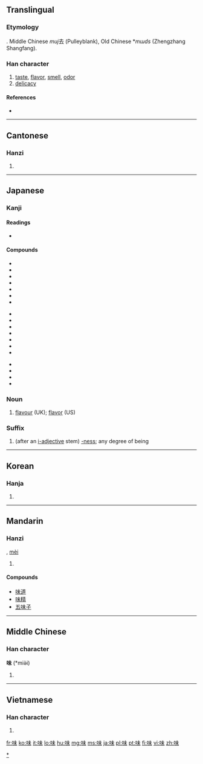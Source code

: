==Translingual==

===Etymology===
{{Han compound|口|未|ls=psc|c1=s|c2=p|alt1=口}}. Middle Chinese ''muj''去 (Pulleyblank), Old Chinese *''mɯds'' (Zhengzhang Shangfang).

===Han character===
{{Han char|rn=30|rad=口|as=05|sn=8|four=6509<sub>0</sub>|canj=口十木 (RJD)}}

# [[taste]], [[flavor]], [[smell]], [[odor]]
# [[delicacy]]

====References====
* {{Han ref|kx=0182.130|dkj=03456|dj=0401.140|hdz=10597.060|uh=5473|ud=21619|bh=A8FD|bd=43261}}

----

==Cantonese==

===Hanzi===
{{yue-hanzi|jyut=|y=mei6}}

# {{defn|lang=yue|sort=口05}}

----

==Japanese==

===Kanji===
{{ja-kanji|grade=3|rs=口05}}

====Readings====
* {{ja-readings|on=[[み]] ([[mi]]), [[び]] ([[bi]])|kun=[[あじ]] ([[aji]]), [[あじわう]] ([[味わう]], [[ajiwau]])}}

====Compounds====
{{top3}}
* {{l|ja|sc=Jpan|味方|tr=みかた, mikata}}
* {{l|ja|sc=Jpan|味噌|tr=みそ, miso}}
* {{l|ja|sc=Jpan|味噌汁|tr=みそしる, misoshiru}}
* {{l|ja|sc=Jpan|三味線|tr=しゃみせん, shamisen; さみせん, samisen}}
* {{l|ja|sc=Jpan|興味|tr=きょうみ, kyōmi}}
* {{l|ja|sc=Jpan|意味|tr=いみ, imi}}
* {{l|ja|sc=Jpan|無意味|tr=むいみ, muimi}}
{{mid3}}
* {{l|ja|sc=Jpan|甘味|tr=あまみ, amami}}
* {{l|ja|sc=Jpan|地味|tr=じみ, jimi}}
* {{l|ja|sc=Jpan|気味|tr=きみ, kimi}}
* {{l|ja|sc=Jpan|不気味な|tr=ぶきみ, bukimi}}
* {{l|ja|sc=Jpan|趣味|tr=しゅみ, shumi}}
* {{l|ja|sc=Jpan|赤味|tr=あかみ, akami}}
* {{l|ja|sc=Jpan|黒味|tr=くろみ, kuromi}}
{{mid3}}
* {{l|ja|sc=Jpan|厚味|tr=あつみ, atsumi}}
* {{l|ja|sc=Jpan|不味い|tr=まずい, mazui}}
* {{l|ja|sc=Jpan|美味しい|tr=おいしい, oishii}}
* {{l|ja|sc=Jpan|旨味|tr=うまみ, umami}}
{{bottom}}

===Noun===
{{ja-noun|k|hira=あじ|rom=aji}}

# [[flavour]] (UK); [[flavor]] (US)

===Suffix===
{{ja-pos|k|suffix|hira=み|rom=mi}}

# (after an [[形容詞|i-adjective]] stem) [[-ness]]; any degree of being

[[Category:ja:Taste|*]]

----

==Korean==

===Hanja===
{{ko-hanja|hangeul=미|rv=mi|mr=mi}}

# {{defn|lang=ko|sort=口05}}

----

==Mandarin==

===Hanzi===
{{cmn-hanzi|pin=[[wèi]] ([[wei4]])|wg=wei<sup>4</sup>}}, [[mèi]]

# {{defn|lang=cmn|sort=口05}}

====Compounds====
*[[味道]]
*[[味精]]
*[[五味子]]

----

==Middle Chinese==

===Han character===
'''味''' (*miə̀i)<!--note: asterisk indicates that this character appears more than four times in the Tang Dynasty corpus of literature-->

# {{defn|lang=zhx-mid|sort=口05}}

----

==Vietnamese==

===Han character===
{{vi-hantu|[[vị]], [[mùi]], [[mồi]]|rs=口05}}

# {{defn|lang=vi|sort=口05}}

[[fr:味]]
[[ko:味]]
[[it:味]]
[[lo:味]]
[[hu:味]]
[[mg:味]]
[[ms:味]]
[[ja:味]]
[[pl:味]]
[[pt:味]]
[[fi:味]]
[[vi:味]]
[[zh:味]]